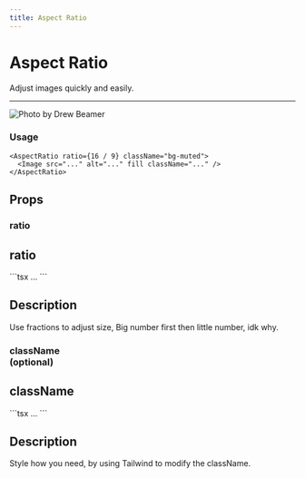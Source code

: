 ```yaml
---
title: Aspect Ratio
---
```


# Aspect Ratio

Adjust images quickly and easily.

---


<div>
  <AspectRatio ratio={16 / 9} className="bg-muted">
    <Image
      src="https://images.unsplash.com/photo-1691433230427-1ad3bb167d20?ixlib=rb-4.0.3&ixid=M3wxMjA3fDB8MHxwaG90by1wYWdlfHx8fGVufDB8fHx8fA%3D%3D&auto=format&fit=crop&w=2073&q=80"
      alt="Photo by Drew Beamer"
      fill
      className="rounded-md object-cover"
    />
  </AspectRatio>
</div>

### Usage

```tsx
<AspectRatio ratio={16 / 9} className="bg-muted">
  <Image src="..." alt="..." fill className="..." />
</AspectRatio>
```

## Props

### ratio

<div className='flex justify-between gap-3 my-10'>

<div className="flex flex-col">
  <h2 className="text-center underline">ratio</h2>
  ```tsx
  <AspectRatio ratio={...}>...</AspectRatio>
  ```
</div>

<div className="flex flex-col">
  <h2 className="text-center underline">Description</h2>
  <p className="flex mt-6 px-4">Use fractions to adjust size, Big number first then little number, idk why.</p>
</div>
</div>

### className <br /> (optional)

<div className='flex justify-between gap-3 my-10'>

<div className="flex flex-col">
  <h2 className="text-center underline">className</h2>
  ```tsx
  <AspectRatio ratio={16 / 9} className="...">
    ...
  </AspectRatio>
  ```
</div>

<div className="flex flex-col">
  <h2 className="text-center underline">Description</h2>
  <p className="flex mt-6 px-4">Style how you need, by using Tailwind to modify the className.</p>
</div>
</div>
